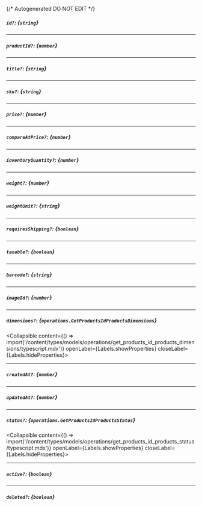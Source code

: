 {/* Autogenerated DO NOT EDIT  */}

##### `id?`: *{`string`}*

---
##### `productId?`: *{`number`}*

---
##### `title?`: *{`string`}*

---
##### `sku?`: *{`string`}*

---
##### `price?`: *{`number`}*

---
##### `compareAtPrice?`: *{`number`}*

---
##### `inventoryQuantity?`: *{`number`}*

---
##### `weight?`: *{`number`}*

---
##### `weightUnit?`: *{`string`}*

---
##### `requiresShipping?`: *{`boolean`}*

---
##### `taxable?`: *{`boolean`}*

---
##### `barcode?`: *{`string`}*

---
##### `imageId?`: *{`number`}*

---
##### `dimensions?`: *{`operations.GetProductsIdProductsDimensions`}*
<Collapsible content={() => import('/content/types/models/operations/get_products_id_products_dimensions/typescript.mdx')} openLabel={Labels.showProperties} closeLabel={Labels.hideProperties}>
</Collapsible>

---
##### `createdAt?`: *{`number`}*

---
##### `updatedAt?`: *{`number`}*

---
##### `status?`: *{`operations.GetProductsIdProductsStatus`}*
<Collapsible content={() => import('/content/types/models/operations/get_products_id_products_status/typescript.mdx')} openLabel={Labels.showProperties} closeLabel={Labels.hideProperties}>
</Collapsible>

---
##### `active?`: *{`boolean`}*

---
##### `deleted?`: *{`boolean`}*



